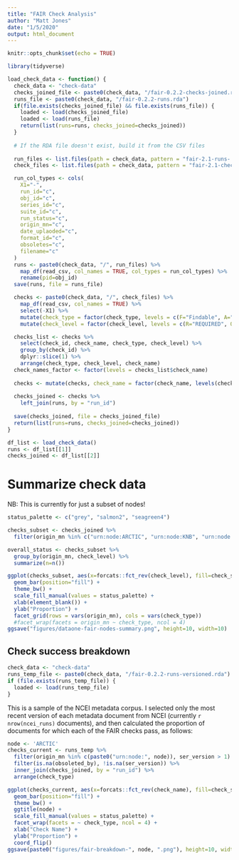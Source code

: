 ```yaml
---
title: "FAIR Check Analysis"
author: "Matt Jones"
date: "1/5/2020"
output: html_document
---
```


```r
knitr::opts_chunk$set(echo = TRUE)
```

```r
library(tidyverse)
```

```r
load_check_data <- function() {
  check_data <- "check-data"
  checks_joined_file <- paste0(check_data, "/fair-0.2.2-checks-joined.rda")
  runs_file <- paste0(check_data, "/fair-0.2.2-runs.rda")
  if(file.exists(checks_joined_file) && file.exists(runs_file)) {
    loaded <- load(checks_joined_file)
    loaded <- load(runs_file)
    return(list(runs=runs, checks_joined=checks_joined))
  }
  
  # If the RDA file doesn't exist, build it from the CSV files
  
  run_files <- list.files(path = check_data, pattern = "fair-2.1-runs-.*\\.csv$")
  check_files <- list.files(path = check_data, pattern = "fair-2.1-checks-.*\\.csv$")

  run_col_types <- cols(
    X1="-",
    run_id="c",
    obj_id="c",
    series_id="c",
    suite_id="c",
    run_status="c",
    origin_mn="c",
    date_uplaoded="c",
    format_id="c",
    obsoletes="c",
    filename="c"
  )
  runs <- paste0(check_data, "/", run_files) %>%
    map_df(read_csv, col_names = TRUE, col_types = run_col_types) %>% 
    rename(pid=obj_id)
  save(runs, file = runs_file)

  checks <- paste0(check_data, "/", check_files) %>%
    map_df(read_csv, col_names = TRUE) %>%
    select(-X1) %>% 
    mutate(check_type = factor(check_type, levels = c(F="Findable", A="Accessible", I="Interoperable", R="Reusable"))) %>% 
    mutate(check_level = factor(check_level, levels = c(R="REQUIRED", O="OPTIONAL")))

  checks_list <- checks %>% 
    select(check_id, check_name, check_type, check_level) %>% 
    group_by(check_id) %>% 
    dplyr::slice(1) %>% 
    arrange(check_type, check_level, check_name)
  check_names_factor <- factor(levels = checks_list$check_name)
  
  checks <- mutate(checks, check_name = factor(check_name, levels(check_names_factor)))
    
  checks_joined <- checks %>% 
    left_join(runs, by = "run_id")
  
  save(checks_joined, file = checks_joined_file)
  return(list(runs=runs, checks_joined=checks_joined))
}

df_list <- load_check_data()
runs <- df_list[[1]]
checks_joined <- df_list[[2]]
```

# Summarize check data

NB: This is currently for just a subset of nodes!

```r
status_palette <- c("grey", "salmon2", "seagreen4")

checks_subset <- checks_joined %>% 
  filter(origin_mn %in% c("urn:node:ARCTIC", "urn:node:KNB", "urn:node:ESS_DIVE", "urn:node:NCEI"))

overall_status <- checks_subset %>% 
  group_by(origin_mn, check_level) %>% 
  summarize(n=n())

ggplot(checks_subset, aes(x=forcats::fct_rev(check_level), fill=check_status)) + 
  geom_bar(position="fill") +
  theme_bw() +
  scale_fill_manual(values = status_palette) +
  xlab(element_blank()) +
  ylab("Proportion") +
  facet_grid(rows = vars(origin_mn), cols = vars(check_type))
  #facet_wrap(facets = origin_mn ~ check_type, ncol = 4)
ggsave("figures/dataone-fair-nodes-summary.png", height=10, width=10)
```

## Check success breakdown

```r
check_data <- "check-data"
runs_temp_file <- paste0(check_data, "/fair-0.2.2-runs-versioned.rda")
if (file.exists(runs_temp_file)) {
  loaded <- load(runs_temp_file)
}
```

This is a sample of the NCEI metadata corpus.  I selected only the most recent version of each metadata document from NCEI (currently `r nrow(ncei_runs)` documents), and then calculated the
proportion of documents for which each of the FAIR checks pass, as follows:

```r
node <- 'ARCTIC'
checks_current <- runs_temp %>% 
  filter(origin_mn %in% c(paste0("urn:node:", node)), ser_version > 1) %>% 
  filter(is.na(obsoleted_by), !is.na(ser_version)) %>% 
  inner_join(checks_joined, by = "run_id") %>% 
  arrange(check_type)

ggplot(checks_current, aes(x=forcats::fct_rev(check_name), fill=check_status)) + 
  geom_bar(position="fill") +
  theme_bw() +
  ggtitle(node) +
  scale_fill_manual(values = status_palette) +
  facet_wrap(facets = ~ check_type, ncol = 4) +
  xlab("Check Name") +
  ylab("Proportion") +
  coord_flip()
ggsave(paste0("figures/fair-breakdown-", node, ".png"), height=10, width=10)
```



